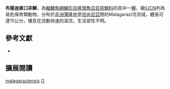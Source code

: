 {{Speciesbox
| name = 布隆迪直口非鯽
| status = VU
| status_system = IUCN3.1
| image = 
| image_width = 260px
| image_caption = 
| genus = Orthochromis
| species = malagaraziensis
| authority = [[David|David]], 1937
| synonyms = *''Haplochromis malagaraziensis''<br /><small>David, 1937</small>
*''Schwetzochromis malagaraziensis''<br /><small>David, 1937</small>
}}
'''布隆迪直口非鯽'''，為[[輻鰭魚綱|輻鰭魚綱]][[鱸形目|鱸形目]][[隆頭魚亞目|隆頭魚亞目]][[慈鯛科|慈鯛科]]的其中一[[種|種]]，被[[IUCN|IUCN]]列為易危保育類動物，分布於[[非洲|非洲]][[蒲隆地|蒲隆地]]至[[坦尚尼亞|坦尚尼亞]]間的Malagarazi河流域，體長可達15公分，棲息在流動快速的溪流，生活習性不明。

== 參考文獻 ==
*{{FishBase_species|genus=Orthochromis|species=malagaraziensis|year=2013|month=4}}

== 擴展閱讀 ==
{{refbegin}}
{{wikispecies-inline|Orthochromis malagaraziensis|布隆迪直口非鯽}}
{{refend}}
{{Taxonbar|from=Q3317474}}

[[Category:直口非鯽屬|malagaraziensis]]
[[Category:1937年描述的鱼类|O]]


{{鱸形目小作品}}
